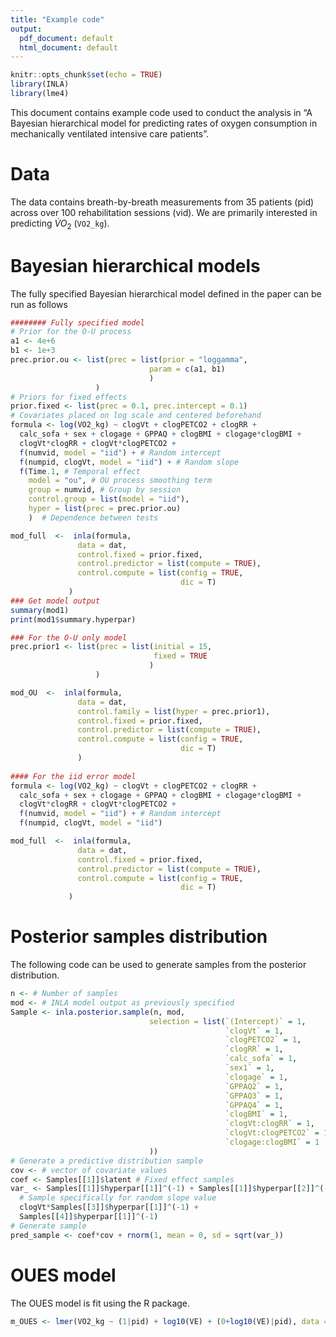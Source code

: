 ```yaml
---
title: "Example code"
output:
  pdf_document: default
  html_document: default
---
```


```r
knitr::opts_chunk$set(echo = TRUE)
library(INLA)
library(lme4)
```

This document contains example code used to conduct the analysis in "A Bayesian hierarchical model for predicting rates of oxygen consumption in mechanically ventilated intensive care patients".

# Data

The data contains breath-by-breath measurements from 35 patients (pid) across over 100 rehabilitation sessions (vid). We are primarily interested in predicting $\dot VO_2$ (`VO2_kg`).

# Bayesian hierarchical models

The fully specified Bayesian hierarchical model defined in the paper can be run as follows

```r
######## Fully specified model
# Prior for the O-U process
a1 <- 4e+6
b1 <- 1e+3
prec.prior.ou <- list(prec = list(prior = "loggamma", 
                               param = c(a1, b1)
                               )
                   )
# Priors for fixed effects
prior.fixed <- list(prec = 0.1, prec.intercept = 0.1)
# Covariates placed on log scale and centered beforehand
formula <- log(VO2_kg) ~ clogVt + clogPETCO2 + clogRR +
  calc_sofa + sex + clogage + GPPAQ + clogBMI + clogage*clogBMI +
  clogVt*clogRR + clogVt*clogPETCO2 +
  f(numvid, model = "iid") + # Random intercept
  f(numpid, clogVt, model = "iid") + # Random slope
  f(Time.1, # Temporal effect
    model = "ou", # OU process smoothing term
    group = numvid, # Group by session 
    control.group = list(model = "iid"),
    hyper = list(prec = prec.prior.ou)
    )  # Dependence between tests

mod_full  <-  inla(formula,
               data = dat,
               control.fixed = prior.fixed,
               control.predictor = list(compute = TRUE),
               control.compute = list(config = TRUE,
                                      dic = T)
             )
### Get model output
summary(mod1)
print(mod1$summary.hyperpar)

### For the O-U only model 
prec.prior1 <- list(prec = list(initial = 15,
                                fixed = TRUE
                               )
                   )

mod_OU  <-  inla(formula,
               data = dat,
               control.family = list(hyper = prec.prior1),
               control.fixed = prior.fixed,
               control.predictor = list(compute = TRUE),
               control.compute = list(config = TRUE,
                                      dic = T)
               )
               
#### For the iid error model
formula <- log(VO2_kg) ~ clogVt + clogPETCO2 + clogRR +
  calc_sofa + sex + clogage + GPPAQ + clogBMI + clogage*clogBMI +
  clogVt*clogRR + clogVt*clogPETCO2 +
  f(numvid, model = "iid") + # Random intercept
  f(numpid, clogVt, model = "iid")

mod_full  <-  inla(formula,
               data = dat,
               control.fixed = prior.fixed,
               control.predictor = list(compute = TRUE),
               control.compute = list(config = TRUE,
                                      dic = T)
             )
```



# Posterior samples distribution

The following code can be used to generate samples from the posterior distribution.

```r
n <- # Number of samples
mod <- # INLA model output as previously specified
Sample <- inla.posterior.sample(n, mod,
                               selection = list(`(Intercept)` = 1,
                                                `clogVt` = 1,
                                                `clogPETCO2` = 1,
                                                `clogRR` = 1,
                                                `calc_sofa` = 1,
                                                `sex1` = 1,
                                                `clogage` = 1,
                                                `GPPAQ2` = 1,
                                                `GPPAQ3` = 1,
                                                `GPPAQ4` = 1,
                                                `clogBMI` = 1,
                                                `clogVt:clogRR` = 1,
                                                `clogVt:clogPETCO2` = 1,
                                                `clogage:clogBMI` = 1
                               ))
# Generate a predictive distribution sample
cov <- # vector of covariate values
coef <- Samples[[1]]$latent # Fixed effect samples
var_ <- Samples[[1]]$hyperpar[[1]]^(-1) + Samples[[1]]$hyperpar[[2]]^(-1) + 
  # Sample specifically for random slope value
  clogVt*Samples[[3]]$hyperpar[[1]]^(-1) + 
  Samples[[4]]$hyperpar[[1]]^(-1)
# Generate sample
pred_sample <- coef*cov + rnorm(1, mean = 0, sd = sqrt(var_))
```

# OUES model

The OUES model is fit using the \texttt{lme4} R package.

```r
m_OUES <- lmer(VO2_kg ~ (1|pid) + log10(VE) + (0+log10(VE)|pid), data = dat)
```
